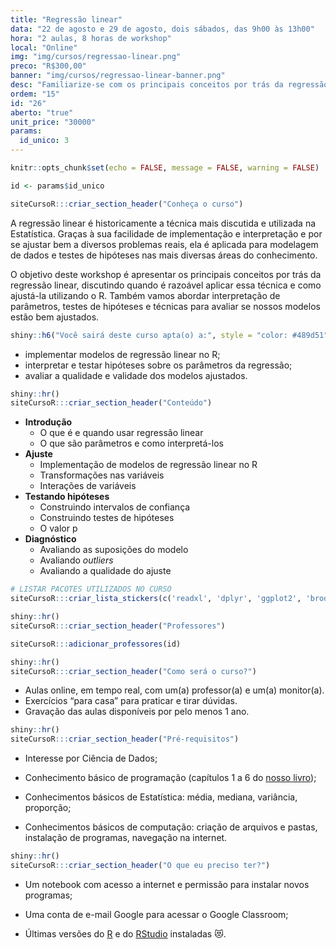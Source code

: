```yaml
---
title: "Regressão linear"
data: "22 de agosto e 29 de agosto, dois sábados, das 9h00 às 13h00"
hora: "2 aulas, 8 horas de workshop"
local: "Online"
img: "img/cursos/regressao-linear.png"
preco: "R$300,00"
banner: "img/cursos/regressao-linear-banner.png"
desc: "Familiarize-se com os principais conceitos por trás da regressão linear."
ordem: "15"
id: "26"
aberto: "true"
unit_price: "30000"
params:
  id_unico: 3
---
```



```r
knitr::opts_chunk$set(echo = FALSE, message = FALSE, warning = FALSE)

id <- params$id_unico
```

```r
siteCursoR:::criar_section_header("Conheça o curso")
```

A regressão linear é historicamente a técnica mais discutida e utilizada na Estatística. Graças à sua facilidade de implementação e interpretação e por se ajustar bem a diversos problemas reais, ela é aplicada para modelagem de dados e testes de hipóteses nas mais diversas áreas do conhecimento.

O objetivo deste workshop é apresentar os principais conceitos por trás da regressão linear, discutindo quando é razoável aplicar essa técnica e como ajustá-la utilizando o R. Também vamos abordar interpretação de  parâmetros, testes de hipóteses e técnicas para avaliar se nossos modelos estão bem ajustados.

```r
shiny::h6("Você sairá deste curso apta(o) a:", style = "color: #489d51")
```


::: {.voce-saira}
- implementar modelos de regressão linear no R;
- interpretar e testar hipóteses sobre os parâmetros da regressão;
- avaliar a qualidade e validade dos modelos ajustados.
:::


```r
shiny::hr()
siteCursoR:::criar_section_header("Conteúdo")
```

::: {.row}

:::: {.column-esq}
- **Introdução**
  - O que é e quando usar regressão linear
  - O que são parâmetros e como interpretá-los
- **Ajuste**
  - Implementação de modelos de regressão linear no R
  - Transformações nas variáveis
  - Interações de variáveis
- **Testando hipóteses**
  - Construindo intervalos de confiança
  - Construindo testes de hipóteses
  - O valor p
- **Diagnóstico**
  - Avaliando as suposições do modelo
  - Avaliando *outliers*
  - Avaliando a qualidade do ajuste
::::

:::: {.column-dir}

::::: {.row .justify-content-center}
```r
# LISTAR PACOTES UTILIZADOS NO CURSO
siteCursoR:::criar_lista_stickers(c('readxl', 'dplyr', 'ggplot2', 'broom', 'janitor'))
```
:::::

:::: 

:::


```r
shiny::hr()
siteCursoR:::criar_section_header("Professores")
```

```r
siteCursoR:::adicionar_professores(id)
```

```r
shiny::hr()
siteCursoR:::criar_section_header("Como será o curso?")
```

- Aulas online, em tempo real, com um(a) professor(a) e um(a) monitor(a). 
- Exercícios "para casa" para praticar e tirar dúvidas.
- Gravação das aulas disponíveis por pelo menos 1 ano.

```r
shiny::hr()
siteCursoR:::criar_section_header("Pré-requisitos") 
```


- Interesse por Ciência de Dados;

- Conhecimento básico de programação (capítulos 1 a 6 do [nosso livro](https://livro.curso-r.com/));

- Conhecimentos básicos de Estatística: média, mediana, variância, proporção;

- Conhecimentos básicos de computação: criação de arquivos e pastas, instalação de programas, navegação na internet.

```r
shiny::hr()
siteCursoR:::criar_section_header("O que eu preciso ter?")
```

- Um notebook com acesso a internet e permissão para instalar novos programas;

- Uma conta de e-mail Google para acessar o Google Classroom;

-  Últimas versões do [R](https://cran.r-project.org/) e do [RStudio](https://www.rstudio.com/products/rstudio/download/) instaladas &#128571;.
